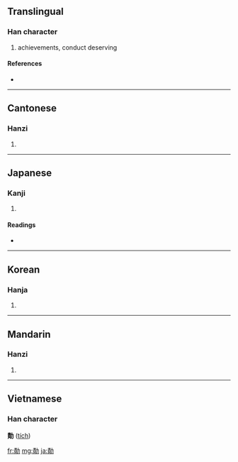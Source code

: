 ==Translingual==

===Han character===
{{Han char|rn=19|rad=力|as=11|sn=13|four=5482<sub>7</sub>|canj=手金大尸 (QCKS)}}

# achievements, conduct deserving

====References====
* {{Han ref|kx=0149.050|dkj=02423|dj=0336.120|hdz=10377.020|uh=52E3|ud=21219|bh=B6D6|bd=46806}}

----

==Cantonese==

===Hanzi===
{{yue-hanzi|jyut=|y=jik1}}

# {{defn|Cantonese}}

----

==Japanese==

===Kanji===
{{ja-kanji|grade=|rs=力11}}

# {{defn|Japanese}}

====Readings====
* {{ja-readings|on=[[せき]] (seki), [[しゃく]] (shaku)|kun=[[いさお]] (isao)}}

----

==Korean==

===Hanja===
{{ko-hanja|hangeul=적|rv=jeok|mr=chŏk}}

# {{defn|Korean}}

----

==Mandarin==

===Hanzi===
{{cmn-hanzi|pin=[[jī]] ([[ji1]])|wg=chi<sup>1</sup>}}

# {{defn|Mandarin}}

----

==Vietnamese==
===Han character===
'''勣''' ([[tích]])

[[fr:勣]]
[[mg:勣]]
[[ja:勣]]